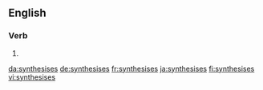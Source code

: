==English==

===Verb===
{{head|en|verb form}}

# {{en-third-person singular of|synthesise}}

[[da:synthesises]]
[[de:synthesises]]
[[fr:synthesises]]
[[ja:synthesises]]
[[fi:synthesises]]
[[vi:synthesises]]